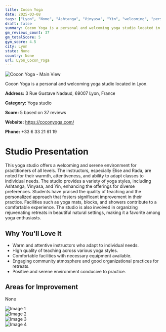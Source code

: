 ```yaml
---
title: Cocon Yoga
date: 2025-03-08
tags: ["Lyon", "None", "Ashtanga", "Vinyasa", "Yin", "welcoming", "personalized", "Lyon"]  
draft: false
summary: Cocon Yoga is a personal and welcoming yoga studio located in Lyon.
gm_reviews_count: 37
gm_totalScore: 5
gym_score: 4.5
city: Lyon
state: None
country: None
url: Lyon_Cocon_Yoga
---
```


<div className="aspect-[16/9] relative my-8">
  <img 
    src="https://lh5.googleusercontent.com/p/AF1QipO-KjVSKZWzRcXIeLHvuflBEr6B-hQ3tSC7vzmx=w1920-h1080-k-no"
    alt="Cocon Yoga - Main View"
    className="object-cover absolute inset-0 w-full h-full rounded-lg"
  />
</div>

Cocon Yoga is a personal and welcoming yoga studio located in Lyon.

**Address:** 3 Rue Gustave Nadaud, 69007 Lyon, France

**Category:** Yoga studio

**Score:** 5 based on 37 reviews

**Website:** https://coconyoga.com/

**Phone:** +33 6 33 21 61 19

# Studio Presentation

This yoga studio offers a welcoming and serene environment for practitioners of all levels. The instructors, especially Élise and Rada, are noted for their warmth, attentiveness, and ability to adapt classes to individual needs. The studio provides a variety of yoga styles, including Ashtanga, Vinyasa, and Yin, enhancing the offerings for diverse preferences. Students have praised the quality of teaching and the personalized approach that fosters significant improvement in their practice. Facilities such as yoga mats, blocks, and showers contribute to a comfortable experience. The studio is also involved in organizing rejuvenating retreats in beautiful natural settings, making it a favorite among yoga enthusiasts.

## Why You'll Love It

- Warm and attentive instructors who adapt to individual needs.
- High quality of teaching across various yoga styles.
- Comfortable facilities with necessary equipment available.
- Engaging community atmosphere and good organizational practices for retreats.
- Positive and serene environment conducive to practice.

## Areas for Improvement

None

<div className="grid grid-cols-1 xl:grid-cols-2 gap-4 my-8">
<div className="aspect-[4/3] relative"><img src="https://lh5.googleusercontent.com/p/AF1QipMthuU2XW3S_MzztzzBFi24T3UNfuwrsQsL40f3=w1920-h1080-k-no" alt="Image 1" className="object-cover absolute inset-0 w-full h-full rounded-lg" /></div>
<div className="aspect-[4/3] relative"><img src="https://lh5.googleusercontent.com/p/AF1QipNwcvwdpWNhLmxZb4gffUpgFIgT9G8RvX6yOiNZ=w1920-h1080-k-no" alt="Image 2" className="object-cover absolute inset-0 w-full h-full rounded-lg" /></div>
<div className="aspect-[4/3] relative"><img src="https://lh5.googleusercontent.com/p/AF1QipN429fA5t0hcYhTZd5adkuB2kshcUHaN6oqZ-aG=w1920-h1080-k-no" alt="Image 3" className="object-cover absolute inset-0 w-full h-full rounded-lg" /></div>
<div className="aspect-[4/3] relative"><img src="https://lh5.googleusercontent.com/p/AF1QipOHv9udmlrFJtrCePD9KFWYtRoopQe5-Ycu-NSb=w1920-h1080-k-no" alt="Image 4" className="object-cover absolute inset-0 w-full h-full rounded-lg" /></div>
</div>